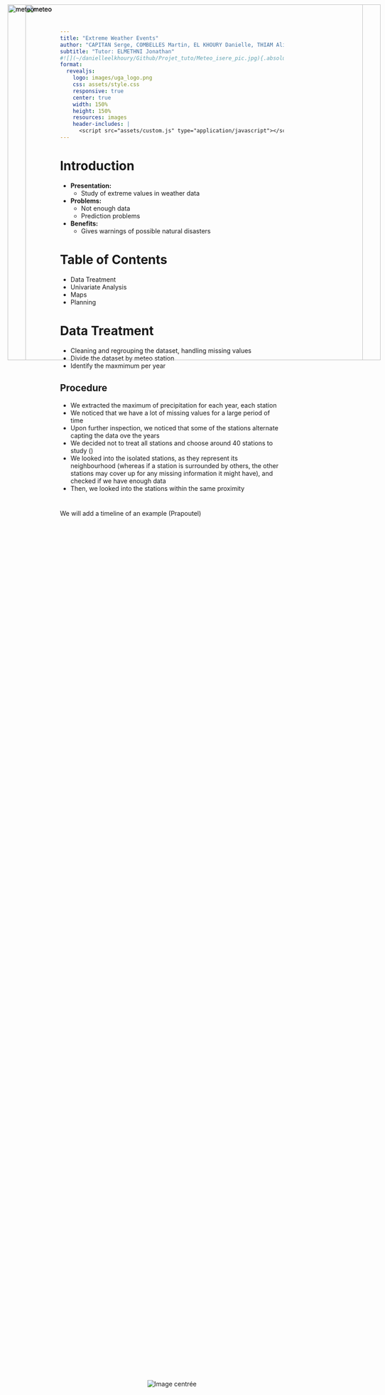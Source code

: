```yaml
---
title: "Extreme Weather Events"
author: "CAPITAN Serge, COMBELLES Martin, EL KHOURY Danielle, THIAM Alioune  Badara"
subtitle: "Tutor: ELMETHNI Jonathan"
#![](~/danielleelkhoury/Github/Projet_tuto/Meteo_isere_pic.jpg){.absolute top=200 left=0 width="350" height="300"}
format:
  revealjs:
    logo: images/uga_logo.png
    css: assets/style.css
    responsive: true
    center: true
    width: 150%
    height: 150%
    resources: images
    header-includes: |
      <script src="assets/custom.js" type="application/javascript"></script>
---
```


# Introduction
- **Presentation:** 
  - Study of extreme values in weather data

  <div style="position: absolute; top: 10px; right: 10px;"> <img src="images/Meteo_isere_pic.jpg" alt="meteo" style="width: 800px;"> </div>

- **Problems:** 
  - Not enough data
  - Prediction problems

- **Benefits:** 
  - Gives warnings of possible natural disasters


# Table of Contents
::: {.incremental}
- Data Treatment
- Univariate Analysis
- Maps
- Planning
::: 


# Data Treatment
- Cleaning and regrouping the dataset, handling missing values
- Divide the dataset by meteo station
- Identify the maxmimum per year

##  Procedure

- We extracted the maximum of precipitation for each year, each station 
- We noticed that we have a lot of missing values for a large period of time
- Upon further inspection, we noticed that some of the stations alternate capting the data ove the years
- We decided not to treat all stations and choose around 40 stations to study ()
- We looked into the isolated stations, as they represent its neighbourhood (whereas if a station is surrounded by others, the other stations may cover up for any missing information it might have), and checked if we have enough data 
- Then, we looked into the stations within the same proximity

# 
We will add a timeline of an example (Prapoutel)
<div style="display: flex; justify-content: center; align-items: center; height: 100%;"> <img src="images/Carte1.png" alt="Image centrée" style="max-width: 50%; max-height: 50%;"> </div>

#
<div style="position: absolute; top: 10px; left: 150px;"> <img src="images/Carte2.png" alt="meteo" style="width: 800px;"> </div>

  <div style="position: absolute; top: 10px; right: 50px;"> <img src="images/Carte3.png" alt="meteo" style="width: 800px;"> </div>

exemple of the 2 alpes (stations de ski)

# Type of Maps
- Map cloropethe
- Heat Map

<div style="position: absolute; top: 10px; left: 150px;"> <img src="images/map_cloropethe.jpg" alt="meteo" style="width: 800px;"> </div>

  <div style="position: absolute; top: 10px; right: 50px;"> <img src="images/HeatMap.png" alt="meteo" style="width: 800px;"> </div>


# Planning (we put in the end)
#outils qu'on a utilisé et les packages...+logos+ diagramme de gant
## Find relevant data

- Search the meteo france website for data 
#carte de france, zoom sur isere +capture ecran du site
- Do a quick summary to check its relevance in order to choose one data set
- Repeat for as many data sets as possible
- Find the most appropriate data set


## Analyse data and find enough extreme values
#mettre l'exemple de prapoutel
#we are looking for enough data as not all stations have enough data
- Extract characteristics of the variables that have these #extreme values
- Study and analyse their graphs
- Study and interpret their measures 

## Create maps to visualise our research
#mettre une carte cleuropete et heatmap
- Discover softwares to display these maps with a legend
- Annotate these maps
- Colour the maps according to a colour gradient indicated in the legend

## Inform citizens of any extreme event that might happen
- Predict these extreme events 
- Keep collecting data to have more accurate predictions

